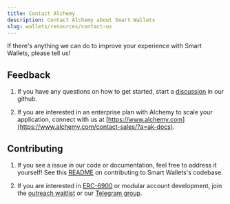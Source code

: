 ```yaml
---
title: Contact Alchemy
description: Contact Alchemy about Smart Wallets
slug: wallets/resources/contact-us
---
```


If there's anything we can do to improve your experience with Smart Wallets, please tell us!

## Feedback

1. If you have any questions on how to get started, start a [discussion](https://github.com/alchemyplatform/aa-sdk/discussions) in our github.

2. If you are interested in an enterprise plan with Alchemy to scale your application, connect with us at [https://www.alchemy.com](https://www.alchemy.com/contact-sales/?a=ak-docs).

## Contributing

1. If you see a issue in our code or documentation, feel free to address it yourself! See this [README](https://github.com/alchemyplatform/aa-sdk/blob/main/CONTRIBUTING) on contributing to Smart Wallets's codebase.

2. If you are interested in [ERC-6900](https://eips.ethereum.org/EIPS/eip-6900) or modular account development, join the [outreach waitlist](https://docs.google.com/forms/d/1Z3wFRiMoEKoo8FJFrymVEOzrbKQXjSnYhm_hKKDnooE/edit) or our [Telegram group](https://t.me/+KfB9WuhKDgk5YzIx).

